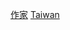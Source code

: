 {{CatAZ}}
{{Commons cat|LGBT writers from Taiwan}}

[[Category:台灣各職業LGBT人物|作家]]
[[Category:各国LGBT作家|Taiwan]]